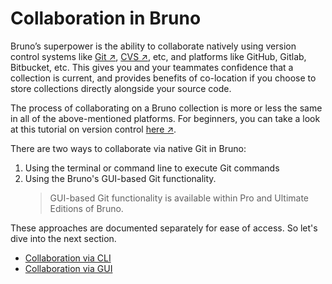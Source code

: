 # Collaboration in Bruno

Bruno’s superpower is the ability to collaborate natively using version control systems like [Git ↗](https://en.wikipedia.org/wiki/Git), [CVS ↗](https://en.wikipedia.org/wiki/Concurrent_Versions_System), etc, and platforms like GitHub, Gitlab, Bitbucket, etc. This gives you and your teammates confidence that a collection is current, and provides benefits of co-location if you choose to store collections directly alongside your source code.

The process of collaborating on a Bruno collection is more or less the same in all of the above-mentioned platforms. For beginners, you can take a look at this tutorial on version control [here ↗](https://git-scm.com/book/en/v2/Getting-Started-First-Time-Git-Setup).

There are two ways to collaborate via native Git in Bruno:

1. Using the terminal or command line to execute Git commands
2. Using the Bruno's GUI-based Git functionality.
   > GUI-based Git functionality is available within Pro and Ultimate Editions of Bruno.

These approaches are documented separately for ease of access. So let's dive into the next section.

- [Collaboration via CLI](/git-integration/using-cli)
- [Collaboration via GUI](/git-integration/using-gui)
